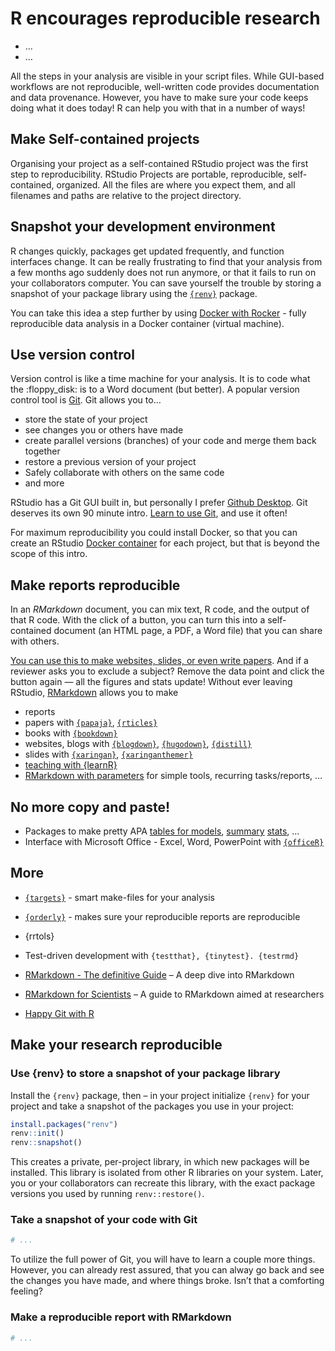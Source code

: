 # R encourages reproducible research

::: {.goals}
-   ...
-   ...
:::

All the steps in your analysis are visible in your script files. While GUI-based workflows
are not reproducible, well-written code provides documentation and data provenance.
However, you have to make sure your code keeps doing what it does today! R can help you
with that in a number of ways!

## Make Self-contained projects

Organising your project as a self-contained RStudio project was the first step to
reproducibility. RStudio Projects are portable, reproducible, self-contained, organized.
All the files are where you expect them, and all filenames and paths are relative to the
project directory.

## Snapshot your development environment

R changes quickly, packages get updated frequently, and function interfaces change. It can
be really frustrating to find that your analysis from a few months ago suddenly does not
run anymore, or that it fails to run on your collaborators computer. You can save yourself
the trouble by storing a snapshot of your package library using the
[`{renv}`](https://rstudio.github.io/renv/) package.

You can take this idea a step further by using [Docker with
Rocker](https://www.rocker-project.org/) - fully reproducible data analysis in a Docker
container (virtual machine).

## Use version control

Version control is like a time machine for your analysis. It is to code what the
:floppy_disk: is to a Word document (but better). A popular version control tool is
[Git](https://git-scm.com/). Git allows you to...

-   store the state of your project
-   see changes you or others have made
-   create parallel versions (branches) of your code and merge them back together
-   restore a previous version of your project
-   Safely collaborate with others on the same code
-   and more

RStudio has a Git GUI built in, but personally I prefer [Github
Desktop](https://desktop.github.com/). Git deserves its own 90 minute intro. [Learn to use
Git](https://happygitwithr.com/), and use it often!

For maximum reproducibility you could install Docker, so that you can create an RStudio
[Docker container](https://www.rocker-project.org/) for each project, but that is beyond
the scope of this intro.

## Make reports reproducible

In an *RMarkdown* document, you can mix text, R code, and the output of that R code. With
the click of a button, you can turn this into a self-contained document (an HTML page, a
PDF, a Word file) that you can share with others.

[You can use this to make websites, slides, or even write
papers](https://rmarkdown.rstudio.com/lesson-1.html). And if a reviewer asks you to
exclude a subject? Remove the data point and click the button again --- all the figures
and stats update! Without ever leaving RStudio,
[RMarkdown](https://bookdown.org/yihui/rmarkdown/) allows you to make

-   reports
-   papers with [`{papaja}`](https://github.com/crsh/papaja),
    [`{rticles}`](https://github.com/rstudio/rticles)
-   books with [`{bookdown}`](https://bookdown.org/)
-   websites, blogs with [`{blogdown}`](https://github.com/rstudio/blogdown),
    [`{hugodown}`](https://hugodown.r-lib.org/),
    [`{distill}`](https://rstudio.github.io/distill/)
-   slides with [`{xaringan}`](https://github.com/yihui/xaringan),
    [`{xaringanthemer}`](https://github.com/gadenbuie/xaringanthemer)
-   [teaching with
    {learnR}](https://tinystats.github.io/teacups-giraffes-and-statistics/02_bellCurve.html)
-   [RMarkdown with parameters](https://rmarkdown.rstudio.com/lesson-6.html) for simple
    tools, recurring tasks/reports, ...

## No more copy and paste!

-   Packages to make pretty APA [tables for
    models](http://www.danieldsjoberg.com/gtsummary/index.html),
    [summary](https://cran.r-project.org/web/packages/table1/vignettes/table1-examples.html)
    [stats](https://cran.r-project.org/web/packages/sjPlot/vignettes/tab_model_estimates.html),
    ...
-   Interface with Microsoft Office - Excel, Word, PowerPoint with
    [`{officeR}`](https://davidgohel.github.io/officer/)

## More

-   [`{targets}`](https://books.ropensci.org/targets/) - smart make-files for your
    analysis

-   [`{orderly}`](https://www.vaccineimpact.org/orderly/) - makes sure your reproducible
    reports are reproducible

-   {rrtols}

-   Test-driven development with `{testthat}, {tinytest}. {testrmd}`

-   [RMarkdown - The definitive Guide](https://bookdown.org/yihui/rmarkdown/) -- A deep
    dive into RMarkdown

-   [RMarkdown for Scientists](https://rmd4sci.njtierney.com/) -- A guide to RMarkdown
    aimed at researchers

-   [Happy Git with R](https://happygitwithr.com/)

## Make your research reproducible

### Use {renv} to store a snapshot of your package library

Install the `{renv}` package, then -- in your project initialize `{renv}` for your project
and take a snapshot of the packages you use in your project:

``` .r
install.packages("renv")
renv::init()
renv::snapshot()
```

This creates a private, per-project library, in which new packages will be installed. This
library is isolated from other R libraries on your system. Later, you or your
collaborators can recreate this library, with the exact package versions you used by
running `renv::restore()`.

### Take a snapshot of your code with Git

``` .r
# ...
```

To utilize the full power of Git, you will have to learn a couple more things. However,
you can already rest assured, that you can alway go back and see the changes you have
made, and where things broke. Isn't that a comforting feeling?

### Make a reproducible report with RMarkdown

``` .r
# ...
```
